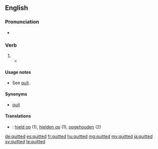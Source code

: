 ==English==

===Pronunciation===
* {{IPA|/ˈkwɪtəd/|lang=en}}

===Verb===
{{head|en|verb form}}

# {{en-past of|quit}}
#* {{quote-book
|year=1941
|author=Chapman Miske
|title=The Thing in the Moonlight
|passage=Casting my eyes about, I beheld no living object; but was sensible of a very peculiar stirring far below me, amongst the whispering rushes of the pestilential swamp I had lately '''quitted'''.}}

====Usage notes====
* See [[quit#Usage notes|quit]].

====Synonyms====
* [[quit]]

====Translations====
{{checktrans-top}}
* {{ttbc|nl}}: [[hield op]] (1), [[hielden op]] (1), [[opgehouden]] (2)
{{trans-bottom}}

[[de:quitted]]
[[es:quitted]]
[[fr:quitted]]
[[hu:quitted]]
[[mg:quitted]]
[[my:quitted]]
[[ja:quitted]]
[[sv:quitted]]
[[te:quitted]]